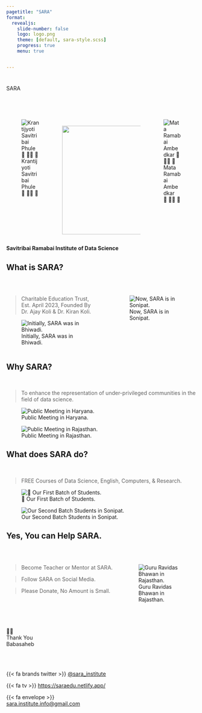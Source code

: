 ```yaml
---
pagetitle: "SARA"
format: 
  revealjs:
    slide-number: false
    logo: logo.png
    theme: [default, sara-style.scss]
    progress: true
    menu: true


---
```


# {background-color="#003366"}

[SARA]{.r-fit-text}

##  {background-image="https://images.unsplash.com/photo-1615715035868-fc94bd5ffdac?q=80&w=2070&auto=format&fit=crop&ixlib=rb-4.0.3&ixid=M3wxMjA3fDB8MHxwaG90by1wYWdlfHx8fGVufDB8fHx8fA%3D%3D" background-size="cover"}

::: centering
::: columns
::: {.column width="27.5%"}
<br>

![Krantijyoti [Sa]{.theme-red}vitribai Phule<br>🌺 🙏🏽 🌼](images/savitrimai.png)
:::

::: {.column width="45%"}
<br> <br>

![](logo.png){width="3in"}
:::

::: {.column width="27.5%"}
<br>

![Mata [Ra]{.theme-red}mabai Ambedkar<br>🌺 🙏🏽 🌼](images/ramai.png)
:::
:::

[**Savitribai Ramabai Institute of Data Science**]{.r-fit-text .theme-navy-blue}

:::

## [What is SARA?]{.theme-white} {background-image="images/skin.png" background-size=coverf}

<br>

:::: {.columns layout-ncol=2 layout-valign="bottom"}

::: {.column width="55%" }

> Charitable Education Trust,<br>Est. April 2023, Founded By Dr. Ajay Koli & Dr. Kiran Koli.

![Initially, SARA was in Bhiwadi.](images/terra-sara.jpg)
:::

::: {.column width="45%"}

![Now, SARA is in Sonipat.](images/sara-sonipat.jpg)
:::

::::

## [Why SARA?]{.theme-white} {background-image="images/green.png" background-size=cover}

<br>

> [To enhance the representation of under-privileged communities in the field of data science.]{.theme-gray}

::: {layout-ncol=2}

![Public Meeting in Haryana.](images/visit-hr.jpg)

![Public Meeting in Rajasthan.](images/visit-rj.jpg)

:::

## [What does SARA do?]{.theme-white} {background-image="images/silver.png"  background-size=cover}

<br>

> [FREE Courses of Data Science, English, Computers, & Research.]{.theme-gray}

::: {layout-ncol=2 layout-valign="bottom"}

![💙 Our First Batch of Students.](images/class-terra.jpg)

![Our Second Batch Students in Sonipat.](images/class-sonipat.jpeg)

:::

## [Yes, You can Help SARA.]{.theme-white} {background-image="images/brown.png" background-size=cover}

<br>

:::: {.columns}

::: {.column width="60%"}
> [Become Teacher or Mentor at SARA.]{.theme-white}

> [Follow SARA on Social Media.]{.theme-white}

> [Please Donate, No Amount is Small.]{.theme-white}
:::

::: {.column width="40%"}
![[Guru Ravidas Bhawan in Rajasthan.]{.theme-white}](images/guru-ravidas.jpg)
:::

::::

# {background-image=images/babasaheb.jpg background-size=contain background-position=right background-color=#000}

:::: {.columns .centering}

::: {.column width="55%"}
[🙏🏽 <br> Thank You<br>Babasaheb]{.r-fit-text .theme-cursive}

<br>
<br>


::: small

{{< fa brands twitter >}} [@sara_institute](https://twitter.com/sara_institute)

{{< fa tv >}} <https://saraedu.netlify.app/>

{{< fa envelope >}} <sara.institute.info@gmail.com>

:::


:::

::: {.column width="45%"}

:::

::::

